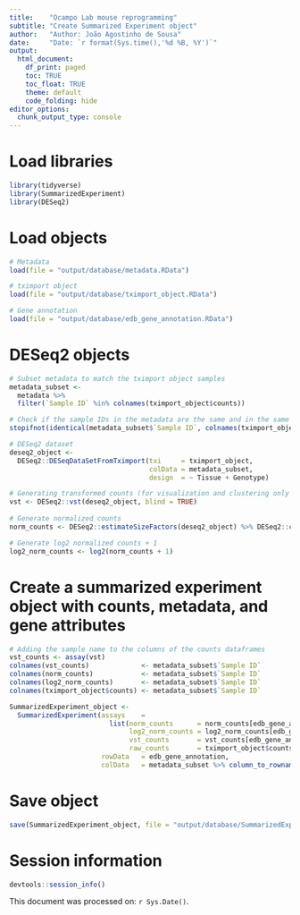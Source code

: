 ```yaml
---
title:    "Ocampo Lab mouse reprogramming"
subtitle: "Create Summarized Experiment object"
author:   "Author: João Agostinho de Sousa"
date:     "Date: `r format(Sys.time(),'%d %B, %Y')`"
output:
  html_document:
    df_print: paged
    toc: TRUE
    toc_float: TRUE
    theme: default
    code_folding: hide
editor_options:
  chunk_output_type: console
---
```


# Load libraries
```r

library(tidyverse)
library(SummarizedExperiment)
library(DESeq2)

```

# Load objects
```r

# Metadata
load(file = "output/database/metadata.RData")

# tximport object
load(file = "output/database/tximport_object.RData")

# Gene annotation
load(file = "output/database/edb_gene_annotation.RData")

```

# DESeq2 objects
```r

# Subset metadata to match the tximport object samples
metadata_subset <- 
  metadata %>% 
  filter(`Sample ID` %in% colnames(tximport_object$counts))

# Check if the sample IDs in the metadata are the same and in the same order as in the tximport object
stopifnot(identical(metadata_subset$`Sample ID`, colnames(tximport_object$counts)))

# DESeq2 dataset
deseq2_object <- 
  DESeq2::DESeqDataSetFromTximport(txi     = tximport_object, 
                                   colData = metadata_subset, 
                                   design  = ~ Tissue + Genotype)

# Generating transformed counts (for visualization and clustering only !!)  
vst <- DESeq2::vst(deseq2_object, blind = TRUE)
  
# Generate normalized counts
norm_counts <- DESeq2::estimateSizeFactors(deseq2_object) %>% DESeq2::counts(normalized = T)

# Generate log2 normalized counts + 1
log2_norm_counts <- log2(norm_counts + 1)

```

# Create a summarized experiment object with counts, metadata, and gene attributes
```r

# Adding the sample name to the columns of the counts dataframes
vst_counts <- assay(vst)
colnames(vst_counts)             <- metadata_subset$`Sample ID`
colnames(norm_counts)            <- metadata_subset$`Sample ID`
colnames(log2_norm_counts)       <- metadata_subset$`Sample ID`
colnames(tximport_object$counts) <- metadata_subset$`Sample ID`

SummarizedExperiment_object <- 
  SummarizedExperiment(assays    = 
                         list(norm_counts      = norm_counts[edb_gene_annotation$gene_id, metadata_subset$`Sample ID`],
                              log2_norm_counts = log2_norm_counts[edb_gene_annotation$gene_id, metadata_subset$`Sample ID`],
                              vst_counts       = vst_counts[edb_gene_annotation$gene_id, metadata_subset$`Sample ID`],
                              raw_counts       = tximport_object$counts[edb_gene_annotation$gene_id, metadata_subset$`Sample ID`]),
                       rowData   = edb_gene_annotation, 
                       colData   = metadata_subset %>% column_to_rownames("Sample ID"))

```

# Save object
```r

save(SummarizedExperiment_object, file = "output/database/SummarizedExperiment_object.RData")

```

# Session information
```r

devtools::session_info()

```

This document was processed on: `r Sys.Date()`.
